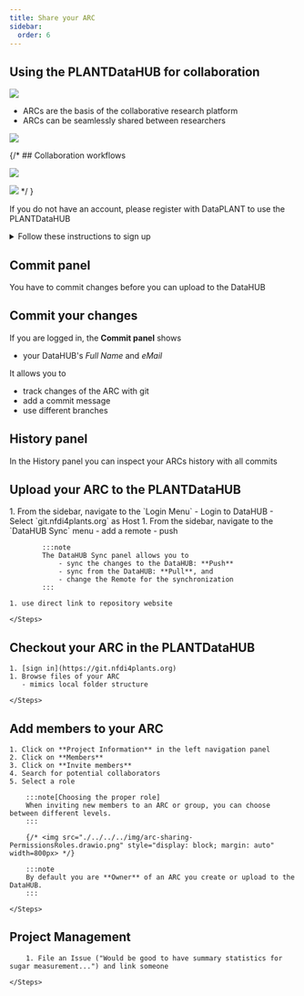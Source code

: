 ```yaml
---
title: Share your ARC
sidebar:
  order: 6
---
```




## Using the PLANTDataHUB for collaboration

![](@images/datahub/datahub-collaboration.png)

- ARCs are the basis of the collaborative research platform
- ARCs can be seamlessly shared between researchers

![](@images/start-here/collaboration-plantdatahub.svg)


{/* ## Collaboration workflows

![](https://arc-rdm.org/git-collaboration.png)

![](@images/start-here/collabotarion-git-toBeReplaced.svg) */
}


<Card title="DataPLANT Account" icon="setting">

If you do not have an account, please register with DataPLANT to use the PLANTDataHUB

<details>
<summary>Follow these instructions to sign up</summary>


<DataHUBAccount />

</details>

</Card>


## Commit panel

You have to commit changes before you can upload to the DataHUB

## Commit your changes

If you are logged in, the **Commit panel** shows
- your DataHUB's *Full Name* and *eMail*

It allows you to
- track changes of the ARC with git
- add a commit message 
- use different branches 

## History panel

In the History panel you can inspect your ARCs history with all commits 

## Upload your ARC to the PLANTDataHUB

<Card icon="pen" title="ARCitect">
    <Steps>
    1. From the sidebar, navigate to the `Login Menu`
        - Login to DataHUB
        - Select `git.nfdi4plants.org` as Host
    1. From the sidebar, navigate to the `DataHUB Sync` menu
        - add a remote
        - push
        
            :::note
            The DataHUB Sync panel allows you to
                - sync the changes to the DataHUB: **Push**
                - sync from the DataHUB: **Pull**, and
                - change the Remote for the synchronization
            :::

    1. use direct link to repository website

    </Steps>
</Card>

## Checkout your ARC in the PLANTDataHUB

<Card icon="gitlab" title="PLANTDataHUB">
    <Steps>
    
    1. [sign in](https://git.nfdi4plants.org)
    1. Browse files of your ARC
       - mimics local folder structure

    </Steps>
</Card>


## Add members to your ARC

<Card icon="gitlab" title="PLANTDataHUB">
    <Steps>

    1. Click on **Project Information** in the left navigation panel
    2. Click on **Members**
    3. Click on **Invite members**
    4. Search for potential collaborators
    5. Select a role

        :::note[Choosing the proper role]
        When inviting new members to an ARC or group, you can choose between different levels.
        :::

        {/* <img src="./../../../img/arc-sharing-PermissionsRoles.drawio.png" style="display: block; margin: auto" width=800px> */}

        :::note
        By default you are **Owner** of an ARC you create or upload to the DataHUB.
        :::  

    </Steps>
</Card>


## Project Management

<Card icon="gitlab" title="PLANTDataHUB">
    <Steps>

        1. File an Issue ("Would be good to have summary statistics for sugar measurement...") and link someone

    </Steps>
</Card>






